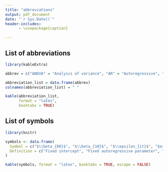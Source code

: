 ```yaml
---
title: "abbreviations"
output: pdf_document
date: "`r Sys.Date()`"
header-includes:
      - \usepackage{caption}

---
```



## List of abbreviations 
```r
library(kableExtra)

abbrev = c("ANOVA" = "Analysis of variance", "AR" = "Autoregressive", "ESM" = "Experience Sampling Method", "MAR" = "Missing at random", "MCAR" = "Missing completely at random", "MCMC" = "Markov Chain Monte Carlo", "MLE" = "Maximum likelihood estimation", "MLAR(1)" = "Multilevel first-order autoregressive", "N" = "Number of participants", "NA" = "Negative affect", "PA" = "Positive affect", "SD" = "Standard deviation", "SE" = "Standard error", "T.obs" = "Number of observations (timepoints) per participant")

abbreviation_list = data.frame(abbrev) 
colnames(abbreviation_list) = " "

kable(abbreviation_list, 
      format = "latex", 
      booktabs = TRUE)
```


## List of symbols 

```r
library(knitr)

symbols <- data.frame(
  Symbol = c("$\\beta_{00}$", "$\\beta_{10}$", "$\\epsilon_{it}$", "$esm_{it}$", "$esm_{i, t-1}$", "$\\gamma_{0i}$", "$\\gamma_{1i}$", "$\\nu_{0i}$", "$\\nu_{1i}$", "$\\sigma^2_{\\epsilon}$", "$\\sigma_{\\nu_0}^2$", "$\\sigma_{\\nu_1}^2$", "$\\sigma_{\\nu_{01}}$"),
  Definition = c("Fixed intercept", "Fixed autoregressive parameter", "Innovation / residuals", "Process value of participant i at time t", "Lagged process value of participant i", "Person-specific intercept", "Person-specific autoregressive parameter", "Random intercept", "Random autoregressive parameter", "Innovation variance", "Variance of the random intercepts", "Variance of the random autoregressive effects", "Correlation between the random intercepts and random autoregressive effects")
)

kable(symbols, format = "latex", booktabs = TRUE, escape = FALSE)
```




